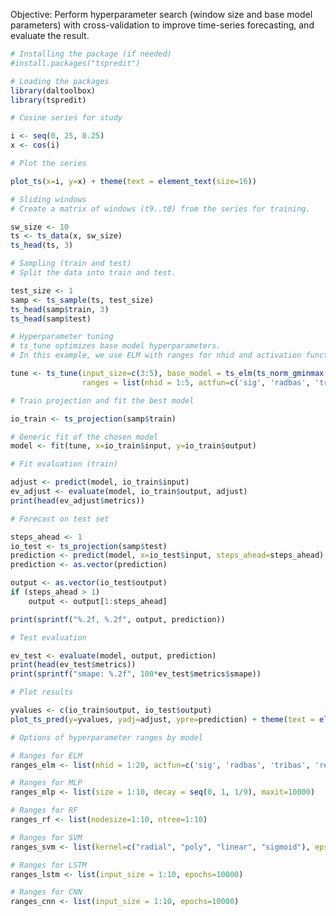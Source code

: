 Objective: Perform hyperparameter search (window size and base model parameters) with cross-validation to improve time-series forecasting, and evaluate the result.

```r
# Installing the package (if needed)
#install.packages("tspredit")
```

```r
# Loading the packages
library(daltoolbox)
library(tspredit) 
```


```r
# Cosine series for study

i <- seq(0, 25, 0.25)
x <- cos(i)
```

```r
# Plot the series

plot_ts(x=i, y=x) + theme(text = element_text(size=16))
```

```r
# Sliding windows
# Create a matrix of windows (t9..t0) from the series for training.

sw_size <- 10
ts <- ts_data(x, sw_size)
ts_head(ts, 3)
```

```r
# Sampling (train and test)
# Split the data into train and test.

test_size <- 1
samp <- ts_sample(ts, test_size)
ts_head(samp$train, 3)
ts_head(samp$test)
```

```r
# Hyperparameter tuning
# ts_tune optimizes base model hyperparameters.
# In this example, we use ELM with ranges for nhid and activation function.

tune <- ts_tune(input_size=c(3:5), base_model = ts_elm(ts_norm_gminmax()), 
                ranges = list(nhid = 1:5, actfun=c('sig', 'radbas', 'tribas', 'relu', 'purelin')))

```



```r
# Train projection and fit the best model

io_train <- ts_projection(samp$train)

# Generic fit of the chosen model
model <- fit(tune, x=io_train$input, y=io_train$output)
```

```r
# Fit evaluation (train)

adjust <- predict(model, io_train$input)
ev_adjust <- evaluate(model, io_train$output, adjust)
print(head(ev_adjust$metrics))
```

```r
# Forecast on test set

steps_ahead <- 1
io_test <- ts_projection(samp$test)
prediction <- predict(model, x=io_test$input, steps_ahead=steps_ahead)
prediction <- as.vector(prediction)

output <- as.vector(io_test$output)
if (steps_ahead > 1)
    output <- output[1:steps_ahead]

print(sprintf("%.2f, %.2f", output, prediction))
```

```r
# Test evaluation

ev_test <- evaluate(model, output, prediction)
print(head(ev_test$metrics))
print(sprintf("smape: %.2f", 100*ev_test$metrics$smape))
```

```r
# Plot results

yvalues <- c(io_train$output, io_test$output)
plot_ts_pred(y=yvalues, yadj=adjust, ypre=prediction) + theme(text = element_text(size=16))
```

```r
# Options of hyperparameter ranges by model

# Ranges for ELM
ranges_elm <- list(nhid = 1:20, actfun=c('sig', 'radbas', 'tribas', 'relu', 'purelin'))

# Ranges for MLP
ranges_mlp <- list(size = 1:10, decay = seq(0, 1, 1/9), maxit=10000)

# Ranges for RF
ranges_rf <- list(nodesize=1:10, ntree=1:10)

# Ranges for SVM
ranges_svm <- list(kernel=c("radial", "poly", "linear", "sigmoid"), epsilon=seq(0, 1, 0.1), cost=seq(20, 100, 20))

# Ranges for LSTM
ranges_lstm <- list(input_size = 1:10, epochs=10000)

# Ranges for CNN
ranges_cnn <- list(input_size = 1:10, epochs=10000)
```

